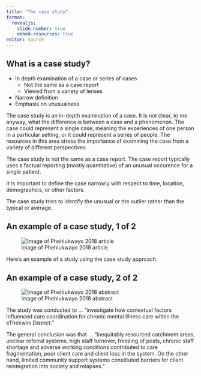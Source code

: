 ```yaml
---
title: "The case study"
format: 
  revealjs:
    slide-number: true
    embed-resources: true
editor: source
---
```


## What is a case study?

-   In depth examination of a case or series of cases
    -   Not the same as a case report
    -   Viewed from a variety of lenses
-   Narrow definition
-   Emphasis on unusualness

::: notes
The case study is an in-depth examination of a case. It is not clear, to me anyway, what the difference is between a case and a phenomenon. The case could represent a single case, meaning the experiences of one person in a particular setting, or it could represent a series of people. The resources in this area stress the importance of examining the case from a variety of different perspectives.

The case study is not the same as a case report. The case report typically uses a factual reporting (mostly quantitative) of an unusual occurence for a single patient.

It is important to define the case narrowly with respect to time, location, demographics, or other factors.

The case study tries to identify the unusual or the outlier rather than the typical or average.
:::

## An example of a case study, 1 of 2

![Image of Phehlukwayo 2018 article](images/phehlukwayo18.png)

::: notes
Here's an example of a study using the case study approach. 
:::

## An example of a case study, 2 of 2

![Image of Phehlukwayo 2018 abstract](images/phehlukwayo18a.png)

::: notes
The study was conducted to ... "investigate how contextual factors influenced care coordination for chronic mental illness care within the eThekwini District." 

The general conclusion was that ... "Inequitably resourced catchment areas, unclear referral systems, high staff turnover, freezing of posts, chronic staff shortage and adverse working conditions contributed to care fragmentation, poor client care and client loss in the system. On the other hand, limited community support systems constituted barriers for client reintegration into society and relapses."
:::

